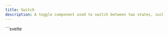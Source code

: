 ```yaml
---
title: Switch
description: A toggle component used to switch between two states, such as on and off.
---
```



<Tabs>
  <TabItem label="Preview">
    <SwitchPreview />
  </TabItem>
  <TabItem label="Usage">
    ```svelte
    <script lang="ts">
      import { Switch, themeConfig } from "@dxdns/feflow"

      const { colors } = $derived(themeConfig())
      const sizes = ["xs", "sm", "md", "lg", "xl"]
    </script>

    <div
      style="
        max-width: 300px;
        margin: 3rem auto;
        line-height: 3;
        "
    >
      <Switch />

      <Switch>
        {#snippet label()}
          <span style="color: {colors.info};">label custom snippet</span>
        {/snippet}
      </Switch>

      <Switch size="md">
        <svg
          xmlns="http://www.w3.org/2000/svg"
          viewBox="0 0 384 512"
          width="16px"
          height="16px"
          style="margin: 0;"
        >
          <path
            d="m223.5 32c-123.5 0-223.5 100.3-223.5 224s100 224 223.5 224c60.6 0 115.5-24.2 155.8-63.4 5-4.9 6.3-12.5 3.1-18.7s-10.1-9.7-17-8.5c-9.8 1.7-19.8 2.6-30.1 2.6-96.9 0-175.5-78.8-175.5-176 0-65.8 36-123.1 89.3-153.3 6.1-3.5 9.2-10.5 7.7-17.3s-7.3-11.9-14.3-12.5c-6.3-.5-12.6-.8-19-.8z"
          >
          </path>
        </svg>

        <svg
          xmlns="http://www.w3.org/2000/svg"
          viewBox="0 0 24 24"
          width="16px"
          height="16px"
          style="margin: 0;"
        >
          <circle r="5" cy="12" cx="12"></circle>
          <path
            d="m21 13h-1a1 1 0 0 1 0-2h1a1 1 0 0 1 0 2zm-17 0h-1a1 1 0 0 1 0-2h1a1 1 0 0 1 0 2zm13.66-5.66a1 1 0 0 1 -.66-.29 1 1 0 0 1 0-1.41l.71-.71a1 1 0 1 1 1.41 1.41l-.71.71a1 1 0 0 1 -.75.29zm-12.02 12.02a1 1 0 0 1 -.71-.29 1 1 0 0 1 0-1.41l.71-.66a1 1 0 0 1 1.41 1.41l-.71.71a1 1 0 0 1 -.7.24zm6.36-14.36a1 1 0 0 1 -1-1v-1a1 1 0 0 1 2 0v1a1 1 0 0 1 -1 1zm0 17a1 1 0 0 1 -1-1v-1a1 1 0 0 1 2 0v1a1 1 0 0 1 -1 1zm-5.66-14.66a1 1 0 0 1 -.7-.29l-.71-.71a1 1 0 0 1 1.41-1.41l.71.71a1 1 0 0 1 0 1.41 1 1 0 0 1 -.71.29zm12.02 12.02a1 1 0 0 1 -.7-.29l-.66-.71a1 1 0 0 1 1.36-1.36l.71.71a1 1 0 0 1 0 1.41 1 1 0 0 1 -.71.24z"
          >
          </path>
        </svg>
      </Switch>

      <Switch size="xl">
        {@const style = "font-size: 14px; font-weight: bold;"}
        <span style={`${style} color: ${colors.success};`}>ON</span>
        <span style={`${style} color: ${colors.error};`}>OFF</span>
      </Switch>

      {#each sizes as size, i}
        <Switch
          disabled={i === 0}
          checked={i === 1}
          indicatorColor={{
            unchecked: undefined,
            checked: i % 2 ? colors.info : colors.warning
          }}
          style={i !== 0
            ? `background: ${i % 2 ? colors.error : colors.success}`
            : undefined}
          size={size as any}
          label={size}
        />
      {/each}
    </div>
    ```

  </TabItem>
</Tabs>
